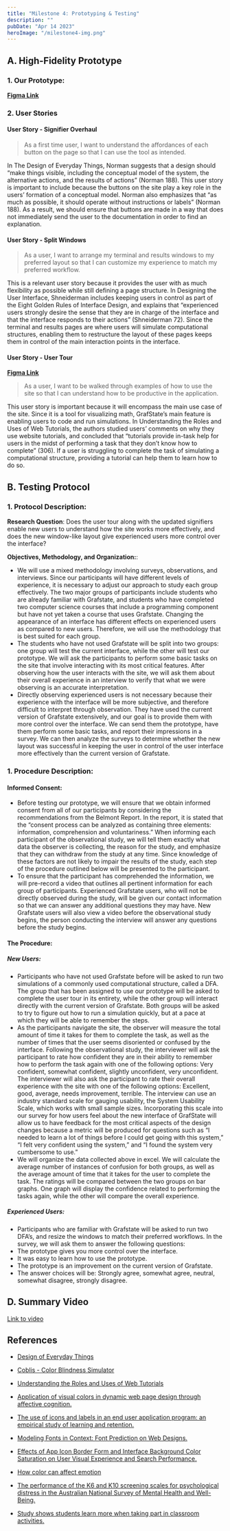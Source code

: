 ```yaml
---
title: "Milestone 4: Prototyping & Testing"
description: ""
pubDate: "Apr 14 2023"
heroImage: "/milestone4-img.png"
---
```



## A. High-Fidelity Prototype

### 1. Our Prototype:

**[Figma Link](https://www.figma.com/file/9QeafCpZkYSI9pQ73JzRPT/Milestone-4?node-id=4-1794&t=shGZfHoQbPAIgGJl-0)**

### 2. User Stories

#### User Story - Signifier Overhaul

> As a first time user, I want to understand the affordances of each button on the page so that I can use the tool as intended.

In The Design of Everyday Things, Norman suggests that a design should “make things visible, including the conceptual model of the system, the alternative actions, and the results of actions” (Norman 188). This user story is important to include because the buttons on the site play a key role in the users’ formation of a conceptual model. Norman also emphasizes that “as much as possible, it should operate without instructions or labels” (Norman 188). As a result, we should ensure that buttons are made in a way that does not immediately send the user to the documentation in order to find an explanation.

#### User Story - Split Windows

> As a user, I want to arrange my terminal and results windows to my preferred layout so that I can customize my experience to match my preferred workflow.

This is a relevant user story because it provides the user with as much flexibility as possible while still defining a page structure. In Designing the User Interface, Shneiderman includes keeping users in control as part of the Eight Golden Rules of Interface Design, and explains that “experienced users strongly desire the sense that they are in charge of the interface and that the interface responds to their actions” (Shneiderman 72). Since the terminal and results pages are where users will simulate computational structures, enabling them to restructure the layout of these pages keeps them in control of the main interaction points in the interface.

#### User Story - User Tour

**[Figma Link](https://www.figma.com/proto/9QeafCpZkYSI9pQ73JzRPT/Milestone-4?node-id=14-4543&scaling=scale-down&page-id=4%3A1794&starting-point-node-id=14%3A4543&show-proto-sidebar=1)**

> As a user, I want to be walked through examples of how to use the site so that I can understand how to be productive in the application.

This user story is important because it will encompass the main use case of the site. Since it is a tool for visualizing math, GrafState’s main feature is enabling users to code and run simulations. In Understanding the Roles and Uses of Web Tutorials, the authors studied users’ comments on why they use website tutorials, and concluded that “tutorials provide in-task help for users in the midst of performing a task that they don’t know how to complete” (306). If a user is struggling to complete the task of simulating a computational structure, providing a tutorial can help them to learn how to do so.


## B. Testing Protocol

### 1. Protocol Description:

**Research Question**: Does the user tour along with the updated signifiers enable new users to understand how the site works more effectively, and does the new window-like layout give experienced users more control over the interface?

**Objectives, Methodology, and Organization:**: 
- We will use a mixed methodology involving surveys, observations, and interviews. Since our participants will have different levels of experience, it is necessary to adjust our approach to study each group effectively. The two major groups of participants include students who are already familiar with Grafstate, and students who have completed two computer science courses that include a programming component but have not yet taken a course that uses Grafstate. Changing the appearance of an interface has different effects on experienced users as compared to new users. Therefore, we will use the methodology that is best suited for each group. 
- The students who have not used Grafstate will be split into two groups: one group will test the current interface, while the other will test our prototype. We will ask the participants to perform some basic tasks on the site that involve interacting with its most critical features. After observing how the user interacts with the site, we will ask them about their overall experience in an interview to verify that what we were observing is an accurate interpretation.
- Directly observing experienced users is not necessary because their experience with the interface will be more subjective, and therefore difficult to interpret through observation. They have used the current version of Grafstate extensively, and our goal is to provide them with more control over the interface. We can send them the prototype, have them perform some basic tasks, and report their impressions in a survey. We can then analyze the surveys to determine whether the new layout was successful in keeping the user in control of the user interface more effectively than the current version of Grafstate.


### 1. Procedure Description:

#### Informed Consent:
- Before testing our prototype, we will ensure that we obtain informed consent from all of our participants by considering the recommendations from the Belmont Report. In the report, it is stated that the “consent process can be analyzed as containing three elements: information, comprehension and voluntariness.” When informing each participant of the observational study, we will tell them exactly what data the observer is collecting, the reason for the study, and emphasize that they can withdraw from the study at any time. Since knowledge of these factors are not likely to impair the results of the study, each step of the procedure outlined below will be presented to the participant.
- To ensure that the participant has comprehended the information, we will pre-record a video that outlines all pertinent information for each group of participants. Experienced Grafstate users, who will not be directly observed during the study, will be given our contact information so that we can answer any additional questions they may have. New Grafstate users will also view a video before the observational study begins, the person conducting the interview will answer any questions before the study begins.

#### The Procedure:

##### New Users:
- Participants who have not used Grafstate before will be asked to run two simulations of a commonly used computational structure, called a DFA. The group that has been assigned to use our prototype will be asked to complete the user tour in its entirety, while the other group will interact directly with the current version of Grafstate. Both groups will be asked to try to figure out how to run a simulation quickly, but at a pace at which they will be able to remember the steps.
- As the participants navigate the site, the observer will measure the total amount of time it takes for them to complete the task, as well as the number of times that the user seems disoriented or confused by the interface. Following the observational study, the interviewer will ask the participant to rate how confident they are in their ability to remember how to perform the task again with one of the following options: Very confident, somewhat confident, slightly unconfident, very unconfident. The interviewer will also ask the participant to rate their overall experience with the site with one of the following options: Excellent, good, average, needs improvement, terrible. The interview can use an industry standard scale for gauging usability, the System Usability Scale, which works with small sample sizes. Incorporating this scale into our survey for how users feel about the new interface of GrafState will allow us to have feedback for the most critical aspects of the design changes because a metric will be produced for questions such as “​​I needed to learn a lot of things before I could get going with this system,” “I felt very confident using the system,” and “I found the system very cumbersome to use.”
- We will organize the data collected above in excel. We will calculate the average number of instances of confusion for both groups, as well as the average amount of time that it takes for the user to complete the task. The ratings will be compared between the two groups on bar graphs. One graph will display the confidence related to performing the tasks again, while the other will compare the overall experience.

##### Experienced Users:
- Participants who are familiar with Grafstate will be asked to run two DFA’s, and resize the windows to match their preferred workflows. In the survey, we will ask them to answer the following questions:
- The prototype gives you more control over the interface.
- It was easy to learn how to use the prototype. 
- The prototype is an improvement on the current version of Grafstate.  
- The answer choices will be: Strongly agree, somewhat agree, neutral, somewhat disagree, strongly disagree.

## D. Summary Video


<YouTube id="https://www.youtube.com/watch?v=HRPa7JF7Ndc" />


[Link to video](https://www.youtube.com/watch?v=HRPa7JF7Ndc)


## References
* [Design of Everyday Things](https://search.ebscohost.com/login.aspx?direct=true&AuthType=ip,shib&db=nlebk&AN=658202&site=ehost-live&scope=site&custid=uga1)


* [Coblis - Color Blindness Simulator](https://www.color-blindness.com/coblis-color-blindness-simulator/)


* [Understanding the Roles and Uses of Web Tutorials](https://ojs.aaai.org/index.php/ICWSM/article/view/14413/14262)


* [Application of visual colors in dynamic web page design through affective cognition.](https://doi.org/10.1007/s11042-021-11732-z)


* [The use of icons and labels in an end user application program: an empirical study of learning and retention.](https://www.tandfonline.com/doi/abs/10.1080/014492999119129)


* [Modeling Fonts in Context: Font Prediction on Web Designs.](https://doi.org/10.1111/cgf.13576)


* [Effects of App Icon Border Form and Interface Background Color Saturation on User Visual Experience and Search Performance.](https://doi.org/10.1155/2022/1166656)


* [How color can affect emotion](https://pubmed.ncbi.nlm.nih.gov/28612080/)


* [The performance of the K6 and K10 screening scales for psychological distress in the Australian National Survey of Mental Health and Well-Being.](https://pubmed.ncbi.nlm.nih.gov/32823741/)


* [Study shows students learn more when taking part in classroom activities.](https://news.harvard.edu/gazette/story/2019/09/study-shows-that-students-learn-more-when-taking-part-in-classrooms-that-employ-active-learning-strategies/ )